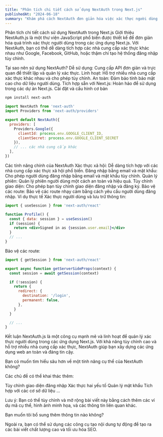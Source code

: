 ```yaml
---
title: "Phân tích chi tiết cách sử dụng NextAuth trong Next.js"
publishedAt: "2024-06-18"
summary: "Khám phá cách NextAuth đơn giản hóa việc xác thực người dùng trong các ứng dụng Next.js, từ thiết lập cơ bản đến các tính năng nâng cao."
---
```


Phân tích chi tiết cách sử dụng NextAuth trong Next.js
Giới thiệu
NextAuth.js là một thư viện JavaScript phổ biến được thiết kế để đơn giản hóa quá trình xác thực người dùng trong các ứng dụng Next.js. Với NextAuth, bạn có thể dễ dàng tích hợp các nhà cung cấp xác thực khác nhau như Google, Facebook, GitHub, hoặc thậm chí tạo hệ thống đăng nhập tùy chỉnh.

Tại sao nên sử dụng NextAuth?
Dễ sử dụng: Cung cấp API đơn giản và trực quan để thiết lập và quản lý xác thực.
Linh hoạt: Hỗ trợ nhiều nhà cung cấp xác thực khác nhau và cho phép tùy chỉnh.
An toàn: Đảm bảo tính bảo mật cao cho dữ liệu người dùng.
Tích hợp sẵn với Next.js: Hoàn hảo để sử dụng trong các dự án Next.js.
Cài đặt và cấu hình cơ bản


```jsx
npm install next-auth
```


```jsx
import NextAuth from 'next-auth'
import Providers from 'next-auth/providers'

export default NextAuth({
  providers: [
    Providers.Google({
      clientId: process.env.GOOGLE_CLIENT_ID,
      clientSecret: process.env.GOOGLE_CLIENT_SECRET
    }),
    // ... các nhà cung cấp khác
  ],
})
```

Các tính năng chính của NextAuth
Xác thực xã hội: Dễ dàng tích hợp với các nhà cung cấp xác thực xã hội phổ biến.
Đăng nhập bằng email và mật khẩu: Cho phép người dùng đăng nhập bằng email và mật khẩu tùy chỉnh.
Quản lý phiên: Quản lý phiên người dùng một cách an toàn và hiệu quả.
Tùy chỉnh giao diện: Cho phép bạn tùy chỉnh giao diện đăng nhập và đăng ký.
Bảo vệ các route: Bảo vệ các route nhạy cảm bằng cách yêu cầu người dùng đăng nhập.
Ví dụ thực tế
Xác thực người dùng và lưu trữ thông tin:

```jsx
import { useSession } from 'next-auth/react'

function Profile() {
  const { data: session } = useSession()
  if (session) {
    return <div>Signed in as {session.user.email}</div>
  }
  // ...
}
```

Bảo vệ các route:


```jsx
import { getSession } from 'next-auth/react'

export async function getServerSideProps(context) {
  const session = await getSession(context)

  if (!session) {
    return {
      redirect: {
        destination: '/login',
        permanent: false,
      },
    }
  }

  // ...
}
```

Kết luận
NextAuth.js là một công cụ mạnh mẽ và linh hoạt để quản lý xác thực người dùng trong các ứng dụng Next.js. Với khả năng tùy chỉnh cao và hỗ trợ nhiều nhà cung cấp xác thực, NextAuth giúp bạn xây dựng các ứng dụng web an toàn và đáng tin cậy.

Bạn có muốn tìm hiểu sâu hơn về một tính năng cụ thể của NextAuth không?

Các chủ đề có thể khai thác thêm:

Tùy chỉnh giao diện đăng nhập
Xác thực hai yếu tố
Quản lý mật khẩu
Tích hợp với các cơ sở dữ liệu
...

Lưu ý: Bạn có thể tùy chỉnh và mở rộng bài viết này bằng cách thêm các ví dụ mã cụ thể, hình ảnh minh họa, và các thông tin liên quan khác.

Bạn muốn tôi bổ sung thêm thông tin nào không?

Ngoài ra, bạn có thể sử dụng các công cụ tạo nội dung tự động để tạo ra các bài viết chất lượng cao và tối ưu hóa SEO.